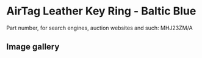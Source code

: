 # AirTag Leather Key Ring - Baltic Blue

Part number, for search engines, auction websites and such: MHJ23ZM/A

## Image gallery

<div style={{ width: "768px" }}>
  <GalleryComponent
    images={[
      {
        original: "/everysource/MHJ23",
        thumbnail: "/everypreview/MHJ23",
      }
    ]}
  />
</div>